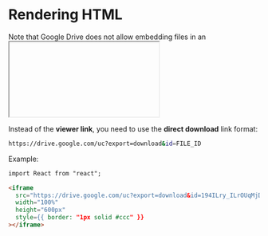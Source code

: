 
# Rendering HTML

Note that Google Drive does not allow embedding files in an <iframe>, even if the file is publicly shared. The Google Drive viewer page blocks embedding for security reasons.

```html
import React from "react";

<iframe
  src="https://drive.google.com/file/d/194ILry_ILrOUqMjDxNGE-uqaeA1IBCAA/view"
  width="100%"
  height="600px"
  style={{ border: "1px solid #ccc" }}
></iframe>
```

<iframe
  src="https://drive.google.com/file/d/194ILry_ILrOUqMjDxNGE-uqaeA1IBCAA/view"
  width="100%"
  height="600px"
  style={{ border: "1px solid #ccc" }}
></iframe>

Instead of the **viewer link**, you need to use the **direct download** link format:

```bash
https://drive.google.com/uc?export=download&id=FILE_ID
```

Example:

```html
import React from "react";

<iframe
  src="https://drive.google.com/uc?export=download&id=194ILry_ILrOUqMjDxNGE-uqaeA1IBCAA"
  width="100%"
  height="600px"
  style={{ border: "1px solid #ccc" }}
></iframe>
```
